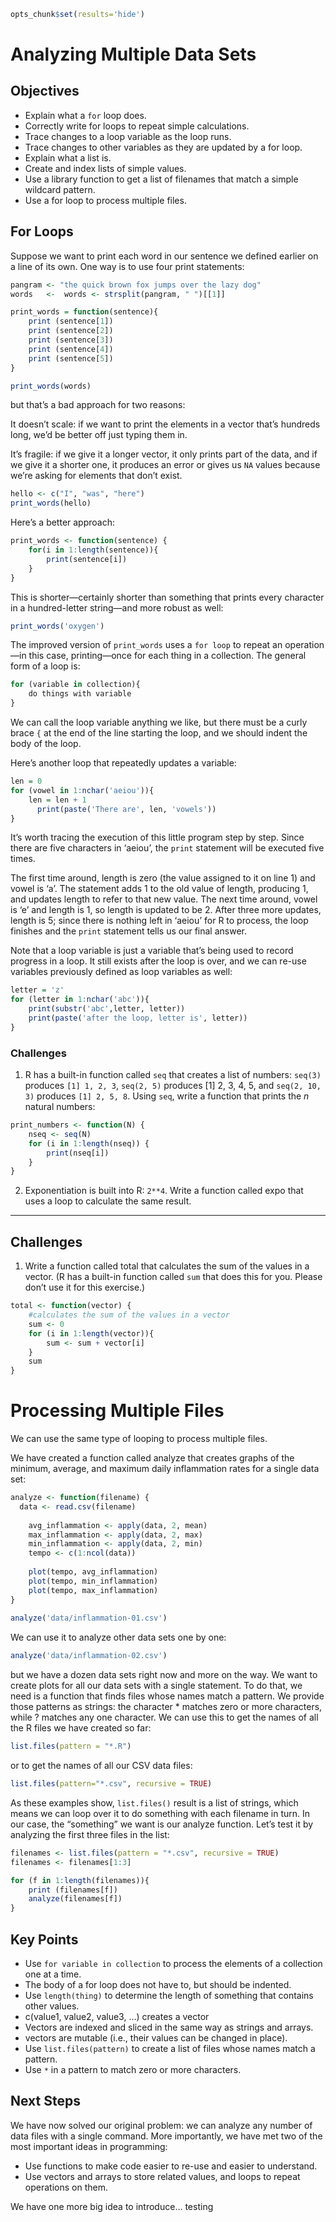 ```r
opts_chunk$set(results='hide')
```
# Analyzing Multiple Data Sets



## Objectives

* Explain what a `for` loop does.
* Correctly write for loops to repeat simple calculations.
* Trace changes to a loop variable as the loop runs.
* Trace changes to other variables as they are updated by a for loop.
* Explain what a list is.
* Create and index lists of simple values.
* Use a library function to get a list of filenames that match a simple wildcard pattern.
* Use a for loop to process multiple files.

## For Loops

Suppose we want to print each word in our sentence we defined earlier on a line of its own. One way is to use four print statements:

```r
pangram <- "the quick brown fox jumps over the lazy dog"
words   <-  words <- strsplit(pangram, " ")[[1]]
```
```r
print_words = function(sentence){
	print (sentence[1])
	print (sentence[2])
	print (sentence[3])
	print (sentence[4])
	print (sentence[5])
}

print_words(words)
```

but that's a bad approach for two reasons:

It doesn't scale: if we want to print the elements in a vector that's hundreds long, we'd be better off just typing them in.

It's fragile: if we give it a longer vector, it only prints part of the data, and if we give it a shorter one, it produces an error or gives us `NA` values because we're asking for elements that don't exist.

```r
hello <- c("I", "was", "here")
print_words(hello)
```

Here's a better approach:

```r
print_words <- function(sentence) {
	for(i in 1:length(sentence)){
		print(sentence[i])
	}
}
```

This is shorter---certainly shorter than something that prints every character in a hundred-letter string---and more robust as well:

```r
print_words('oxygen')
```

The improved version of `print_words` uses a `for loop` to repeat an operation---in this case, printing---once for each thing in a collection. The general form of a loop is:

```r
for (variable in collection){
	do things with variable
}
```

We can call the loop variable anything we like, but there must be a curly brace `{` at the end of the line starting the loop, and we should indent the body of the loop.

Here's another loop that repeatedly updates a variable:

```r
len = 0
for (vowel in 1:nchar('aeiou')){
    len = len + 1
	  print(paste('There are', len, 'vowels'))
}
```

It's worth tracing the execution of this little program step by step. Since there are five characters in 'aeiou', the `print` statement will be executed five times.

The first time around, length is zero (the value assigned to it on line 1) and vowel is 'a'.
The statement adds 1 to the old value of length, producing 1, and updates length to refer to that new value.
The next time around, vowel is 'e' and length is 1, so length is updated to be 2.
After three more updates, length is 5; since there is nothing left in 'aeiou' for R to process, the loop finishes and the `print` statement tells us our final answer.

Note that a loop variable is just a variable that's being used to record progress in a loop. It still exists after the loop is over, and we can re-use variables previously defined as loop variables as well:

```r
letter = 'z'
for (letter in 1:nchar('abc')){
	print(substr('abc',letter, letter))
	print(paste('after the loop, letter is', letter))
}
```


### Challenges

1. R has a built-in function called `seq` that creates a list of numbers: `seq(3)` produces `[1] 1, 2, 3`, `seq(2, 5)` produces [1] 2, 3, 4, 5, and `seq(2, 10, 3)` produces `[1] 2, 5, 8`. Using `seq`, write a function that prints the _n_ natural numbers:
	
```r
print_numbers <- function(N) {
	nseq <- seq(N)
	for (i in 1:length(nseq)) {
		print(nseq[i])
	}
}
```

2. Exponentiation is built into R: `2**4`. Write a function called expo that uses a loop to calculate the same result.

---


Challenges
-------------

1. Write a function called total that calculates the sum of the values in a vector. (R has a built-in function called `sum` that does this for you. Please don't use it for this exercise.)

```r
total <- function(vector) {
	#calculates the sum of the values in a vector
	sum <- 0
	for (i in 1:length(vector)){
		sum <- sum + vector[i]
	}
	sum
}
```

# Processing Multiple Files

We can use the same type of looping to process multiple files.

We have created a function called analyze that creates graphs of the minimum, average, and maximum daily inflammation rates for a single data set:

```r
analyze <- function(filename) {
  data <- read.csv(filename)
		
	avg_inflammation <- apply(data, 2, mean)
	max_inflammation <- apply(data, 2, max)
	min_inflammation <- apply(data, 2, min)
	tempo <- c(1:ncol(data))
  
	plot(tempo, avg_inflammation)
	plot(tempo, min_inflammation)
	plot(tempo, max_inflammation)
}
	  
analyze('data/inflammation-01.csv')
```

We can use it to analyze other data sets one by one:

```r
analyze('data/inflammation-02.csv')
```

but we have a dozen data sets right now and more on the way. We want to create plots for all our data sets with a single statement. To do that, we need is a function that finds files whose names match a pattern. We provide those patterns as strings: the character * matches zero or more characters, while ? matches any one character. We can use this to get the names of all the R files we have created so far:

```r
list.files(pattern = "*.R")
```

or to get the names of all our CSV data files:

```r
list.files(pattern="*.csv", recursive = TRUE)
```

As these examples show, `list.files()` result is a list of strings, which means we can loop over it to do something with each filename in turn. In our case, the "something" we want is our analyze function. Let's test it by analyzing the first three files in the list:

```r
filenames <- list.files(pattern = "*.csv", recursive = TRUE)
filenames <- filenames[1:3]

for (f in 1:length(filenames)){
	print (filenames[f])
	analyze(filenames[f])
}
```


## Key Points

* Use `for variable in collection` to process the elements of a collection one at a time.
* The body of a for loop does not have to, but should be indented.
* Use `length(thing)` to determine the length of something that contains other values.
* c(value1, value2, value3, …) creates a vector
* Vectors are indexed and sliced in the same way as strings and arrays.
* vectors are mutable (i.e., their values can be changed in place).
* Use `list.files(pattern)` to create a list of files whose names match a pattern.
* Use `*` in a pattern to match zero or more characters.


## Next Steps

We have now solved our original problem: we can analyze any number of data files with a single command. More importantly, we have met two of the most important ideas in programming:

* Use functions to make code easier to re-use and easier to understand.
* Use vectors and arrays to store related values, and loops to repeat operations on them.

We have one more big idea to introduce... testing
